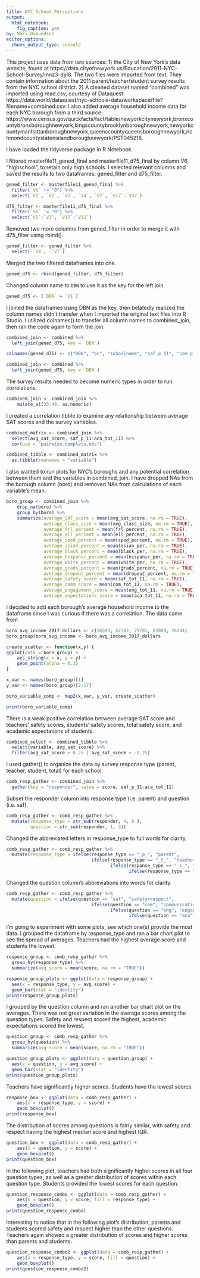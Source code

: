 ```yaml
---
title: NYC School Perceptions
output: 
  html_notebook: 
    fig_caption: yes
by: Mari Osmundson
editor_options: 
  chunk_output_type: console
---
```


This project uses data from two sources: 1) the City of New York's data website, found at https://data.cityofnewyork.us/Education/2011-NYC-School-Survey/mnz3-dyi8. The two files were imported from text. They contain information about the 2011 parent/teacher/student survey results from the NYC school district. 2) A cleaned dataset named "combined" was imported using read.csv, courtesy of Dataquest: https://data.world/dataquest/nyc-schools-data/workspace/file?filename=combined.csv. I also added average household income data for each NYC borough from a third source: https://www.census.gov/quickfacts/fact/table/newyorkcitynewyork,bronxcountybronxboroughnewyork,kingscountybrooklynboroughnewyork,newyorkcountymanhattanboroughnewyork,queenscountyqueensboroughnewyork,richmondcountystatenislandboroughnewyork/PST045218. 


I have loaded the tidyverse package in R Notebook.

I filtered masterfile11_gened_final and masterfile11_d75_final by column V6, "highschool", to retain only high schools. I selected relevant columns and saved the results to two dataframes: gened_filter and d75_filter.

```r
gened_filter <- masterfile11_gened_final %>%
  filter(`V6` != "0") %>%
  select(`V1`, `V2`, `V3`, `V4`, `V7`, `V17`:`V32`)

d75_filter <- masterfile11_d75_final %>%
  filter(`V6` != "0") %>%
  select(`V1`:`V3`, `V17`:`V32`)
```

Removed two more columns from gened_filter in order to merge it with d75_filter using rbind().
```r
gened_filter <- gened_filter %>%
  select(-`V4`, -`V7`)
```

Merged the two filtered dataframes into one.
```r
gened_d75 <- rbind(gened_filter, d75_filter)
```

Changed column name to `DBN` to use it as the key for the left join.
```r
gened_d75 <- (`DBN` = `V1`)
```

I joined the dataframes using DBN as the key, then belatedly realized the column names didn't transfer when I imported the original text files into R Studio. I utilized colnames() to transfer all column names to combined_join, then ran the code again to form the join.
```r
combined_join <- combined %>%
  left_join(gened_d75, key = `DBN`)

colnames(gened_d75) <- c("DBN", "bn", "schoolname", "saf_p_11", "com_p_11", "eng_p_11", "aca_p_11", "saf_t_11", "com_t_11", "eng_t_11", "aca_t_11", "saf_s_11", "com_s_11", "eng_s_11", "aca_s_11", "saf_tot_11", "com_tot_11", "eng_tot_11", "aca_tot_11")

combined_join <- combined %>%
  left_join(gened_d75, key = `DBN`)
```

The survey results needed to become numeric types in order to run correlations.
```r
combined_join <- combined_join %>%
    mutate_at(33:48, as.numeric)
```

I created a correlation tibble to examine any relationship between average SAT scores and the survey variables.
```r
combined_matrix <- combined_join %>%
  select(avg_sat_score, saf_p_11:aca_tot_11) %>%
  cor(use = "pairwise.complete.obs")

combined_tibble <- combined_matrix %>%
  as.tibble(rownames = "variable")

```

I also wanted to run plots for NYC's boroughs and any potential correlation between them and the variables in combined_join. I have dropped NAs from the borough column (boro) and removed NAs from calculations of each variable's mean.
```r
boro_group <- combined_join %>%
    drop_na(boro) %>%
    group_by(boro) %>%
    summarize(average_SAT_score = mean(avg_sat_score, na.rm = TRUE),
              average_class_size = mean(avg_class_size, na.rm = TRUE),
              average_frl_percent = mean(frl_percent, na.rm = TRUE),
              average_ell_percent = mean(ell_percent, na.rm = TRUE),
              average_sped_percent = mean(sped_percent, na.rm = TRUE),
              average_asian_percent = mean(asian_per, na.rm = TRUE),
              average_black_percent = mean(black_per, na.rm = TRUE),
              average_hispanic_percent = mean(hispanic_per, na.rm = TRUE),
              average_white_percent = mean(white_per, na.rm = TRUE),
              average_grads_percent = mean(grads_percent, na.rm = TRUE),
              average_dropout_percent = mean(dropout_percent, na.rm = TRUE),
              average_safety_score = mean(saf_tot_11, na.rm = TRUE),
              average_comm_score = mean(com_tot_11, na.rm = TRUE),
              average_engagement_score = mean(eng_tot_11, na.rm = TRUE),
              average_expectations_score = mean(aca_tot_11, na.rm = TRUE))

```

I decided to add each borough's average household income to the dataframe since I was curious if there was a correlation. The data came from 
```r
boro_avg_income_2017_dollars <- c(36593, 52782, 79781, 62008, 76244)
boro_group$boro_avg_income <- boro_avg_income_2017_dollars

```

```r
create_scatter <- function(x,y) {
ggplot(data = boro_group) +
    aes_string(x = x, y = y) +
    geom_point(alpha = 0.3)
}

x_var <- names(boro_group)[1]
y_var <- names(boro_group)[2:17]

boro_variable_comp <- map2(x_var, y_var, create_scatter)
```


```r
print(boro_variable_comp)
```

There is a weak positive correlation between average SAT score and teachers' safety scores, students' safety scores, total safety score, and academic expectations of students.
```r
combined_select <- combined_tibble %>%
  select(variable, avg_sat_score) %>%
  filter(avg_sat_score > 0.25 | avg_sat_score < -0.25)
```

I used gather() to organize the data by survey response type (parent, teacher, student, total) for each school.
```r
comb_resp_gather <- combined_join %>%
  gather(key = "responder", value = score, saf_p_11:aca_tot_11)
```

Subset the responder column into response type (i.e. parent) and question (i.e. saf).
```r
comb_resp_gather <- comb_resp_gather %>%
  mutate(response_type = str_sub(responder, 4, 6 ),
         question = str_sub(responder, 1, 3))
```

Changed the abbreviated letters in response_type to full words for clarity.
```r
comb_resp_gather <- comb_resp_gather %>%
  mutate(response_type = ifelse(response_type == "_p_", "parent",
                                ifelse(response_type == "_t_", "teacher",
                                       ifelse(response_type == "_s_", "student",
                                              ifelse(response_type == "_to", "total", "NA")))))
```

Changed the question column's abbreviations into words for clarity.
```r
comb_resp_gather <- comb_resp_gather %>%
  mutate(question = ifelse(question == "saf", "safety+respect",
                                ifelse(question == "com", "communication",
                                       ifelse(question == "eng", "engagement",
                                              ifelse(question == "aca", "acad. expectations", "NA")))))
```

I'm going to experiment with some plots, see which one(s) provide the most data. I grouped the dataframe by response_type and ran a bar chart plot to see the spread of averages. Teachers had the highest average score and students the lowest.
```r
response_group <- comb_resp_gather %>%
  group_by(response_type) %>%
  summarize(avg_score = mean(score, na.rm = "TRUE"))

response_group_plots <- ggplot(data = response_group) +
  aes(x = response_type, y = avg_score) +
  geom_bar(stat = "identity")
print(response_group_plots)
```

I grouped by the question column and ran another bar chart plot on the averages. There was not great variation in the average scores among the question types. Safety and respect scored the highest, academic expectations scored the lowest.
```r
question_group <- comb_resp_gather %>%
  group_by(question) %>%
  summarize(avg_score = mean(score, na.rm = "TRUE"))

question_group_plots <- ggplot(data = question_group) +
  aes(x = question, y = avg_score) +
  geom_bar(stat = "identity")
print(question_group_plots)
```

Teachers have significantly higher scores. Students have the lowest scores.
```r
response_box <- ggplot(data = comb_resp_gather) +
    aes(x = response_type, y = score) +
    geom_boxplot()
print(response_box)
```

The distribution of scores among questions is fairly similar, with safety and respect having the highest median score and highest IQR.
```r
question_box <- ggplot(data = comb_resp_gather) +
    aes(x = question, y = score) +
    geom_boxplot()
print(question_box)
```

In the following plot, teachers had both significantly higher scores in all four question types, as well as a greater distribution of scores within each question type. Students provided the lowest scores for each question.
```r
question_response_combo <- ggplot(data = comb_resp_gather) +
    aes(x = question, y = score, fill = response_type) +
    geom_boxplot()
print(question_response_combo)
```

Interesting to notice that in the following plot's distribution, parents and students scored safety and respect higher than the other questions. Teachers again showed a greater distribution of scores and higher scores than parents and students.
```r
question_response_combo2 <- ggplot(data = comb_resp_gather) +
    aes(x = response_type, y = score, fill = question) +
    geom_boxplot()
print(question_response_combo2)
```

